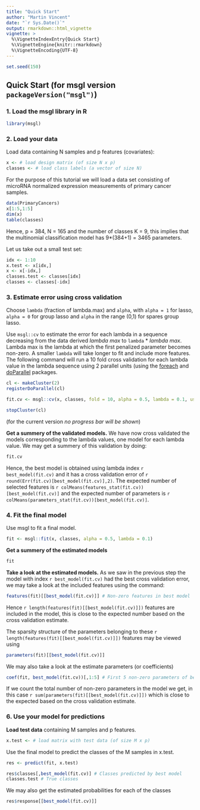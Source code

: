 ```yaml
---
title: "Quick Start"
author: "Martin Vincent"
date: "`r Sys.Date()`"
output: rmarkdown::html_vignette
vignette: >
  %\VignetteIndexEntry{Quick Start}
  %\VignetteEngine{knitr::rmarkdown}
  %\VignetteEncoding{UTF-8}
---
```


```r
set.seed(150)
```

## Quick Start (for msgl version `packageVersion("msgl")`)

### 1. Load the msgl library in R
```r
library(msgl)
```

### 2. Load your data
Load data containing N samples and p features (covariates):

```r
x <- # load design matrix (of size N x p)
classes <- # load class labels (a vector of size N)
```

For the purpose of this tutorial we will load a data set consisting of microRNA normalized expression measurements of primary cancer samples.
```r
data(PrimaryCancers)
x[1:5,1:5]
dim(x)
table(classes)
```
Hence, p = 384, N = 165 and the number of classes K = 9, this implies that the multinomial classification model has 9*(384+1) = 3465 parameters.

Let us take out a small test set:
```r
idx <- 1:10
x.test <- x[idx,]
x <- x[-idx,]
classes.test <- classes[idx]
classes <- classes[-idx]
```

### 3. Estimate error using cross validation
Choose `lambda` (fraction of lambda.max) and `alpha`, with `alpha = 1` for lasso, `alpha = 0` for group lasso and `alpha` in the range (0,1) for spares group lasso.

Use `msgl::cv` to estimate the error for each lambda in a sequence decreasing from the data derived *lambda max* to `lambda` * *lambda max*.
Lambda max is the lambda at which the first penalized parameter becomes non-zero.
A smaller `lambda` will take longer to fit and include more features.
The following command will run a 10 fold cross validation for each lambda value in the lambda sequence using 2 parallel units (using the [foreach](https://CRAN.R-project.org/package=foreach) and [doParallel](https://CRAN.R-project.org/package=doParallel) packages.

```r
cl <- makeCluster(2)
registerDoParallel(cl)

fit.cv <- msgl::cv(x, classes, fold = 10, alpha = 0.5, lambda = 0.1, use_parallel = TRUE)

stopCluster(cl)
```

(for the current version *no progress bar will be shown*)

**Get a summery of the validated models.**
We have now cross validated the models corresponding to the lambda values, one model for each lambda value. We may get a summery of this validation by doing:
```r
fit.cv
```

Hence, the best model is obtained using lambda index `r best_model(fit.cv)` and it has a cross validation error of `r round(Err(fit.cv)[best_model(fit.cv)],2)`. The expected number of selected features is `r colMeans(features_stat(fit.cv))[best_model(fit.cv)]` and the expected number of parameters is `r colMeans(parameters_stat(fit.cv))[best_model(fit.cv)]`.

### 4. Fit the final model

Use msgl to fit a final model.
```r
fit <- msgl::fit(x, classes, alpha = 0.5, lambda = 0.1)
```
**Get a summery of the estimated models**
```r
fit
```

**Take a look at the estimated models.**
As we saw in the previous step the model with index `r best_model(fit.cv)` had the best cross validation error, we may take a look at the included features using the command:
```r
features(fit)[[best_model(fit.cv)]] # Non-zero features in best model
```

Hence `r length(features(fit)[[best_model(fit.cv)]])` features are included in the model, this is close to the expected number based on the cross validation estimate.

The sparsity structure of the parameters belonging to these `r length(features(fit)[[best_model(fit.cv)]])` features may be viewed using  
```r
parameters(fit)[[best_model(fit.cv)]]
```
We may also take a look at the estimate parameters (or coefficients)

```r
coef(fit, best_model(fit.cv))[,1:5] # First 5 non-zero parameters of best model
```

If we count the total number of non-zero parameters in the model we get, in this case `r sum(parameters(fit)[[best_model(fit.cv)]])` which is close to the expected based on the cross validation estimate.

### 6. Use your model for predictions

**Load test data** containing M samples and p features.
```R
x.test <- # load matrix with test data (of size M x p)
```

Use the final model to predict the classes of the M samples in x.test.
```r
res <- predict(fit, x.test)

res$classes[,best_model(fit.cv)] # Classes predicted by best model
classes.test # True classes
```

We may also get the estimated probabilities for each of the classes
```r
res$response[[best_model(fit.cv)]]
```
